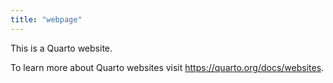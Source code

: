 ```yaml
---
title: "webpage"
---
```


This is a Quarto website.

To learn more about Quarto websites visit <https://quarto.org/docs/websites>.
